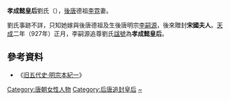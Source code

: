'''孝成懿皇后'''劉氏（{{bd|？||？|catIdx=H}}），[[後唐|後唐]]德祖[[李霓|李霓]]妻。

劉氏事跡不詳，只知她嫁與後唐德祖及生後唐明宗[[李嗣源|李嗣源]]，後來贈封'''宋國夫人'''。[[天成_(後唐)|天成]]二年（927年）正月，李嗣源追尊劉氏[[諡號|諡號]]為'''孝成懿皇后'''。

==參考資料==
*《[[s:舊五代史/卷35|旧五代史·明宗本紀一]]》

{{五代皇后}}

[[Category:唐朝女性人物|Category:唐朝女性人物]]
[[Category:后唐追封皇后|Category:后唐追封皇后]]
[[Category:刘姓|~]]